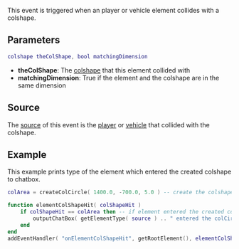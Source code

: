 
{{Server event}}
This event is triggered when an player or vehicle element collides with a colshape.

==Parameters==
<syntaxhighlight lang="lua">
colshape theColShape, bool matchingDimension
</syntaxhighlight> 

*'''theColShape''': The [[/colshape.md|colshape]] that this element collided with
*'''matchingDimension''': True if the element and the colshape are in the same dimension

==Source==
The [[/event_system#Event_source.md|source]] of this event is the [[/player.md|player]] or [[/vehicle.md|vehicle]] that collided with the colshape.

==Example== 
This example prints type of the element which entered the created colshape to chatbox.
<syntaxhighlight lang="lua">
colArea = createColCircle( 1400.0, -700.0, 5.0 ) -- create the colshape

function elementColShapeHit( colShapeHit )
    if colShapeHit == colArea then -- if element entered the created colshape
        outputChatBox( getElementType( source ) .. " entered the colCircle!" ) -- print the type of the element to chatbox
    end
end
addEventHandler( "onElementColShapeHit", getRootElement(), elementColShapeHit ) -- add a handler function for the event
</syntaxhighlight>

{{See also/Server event|Element events}}